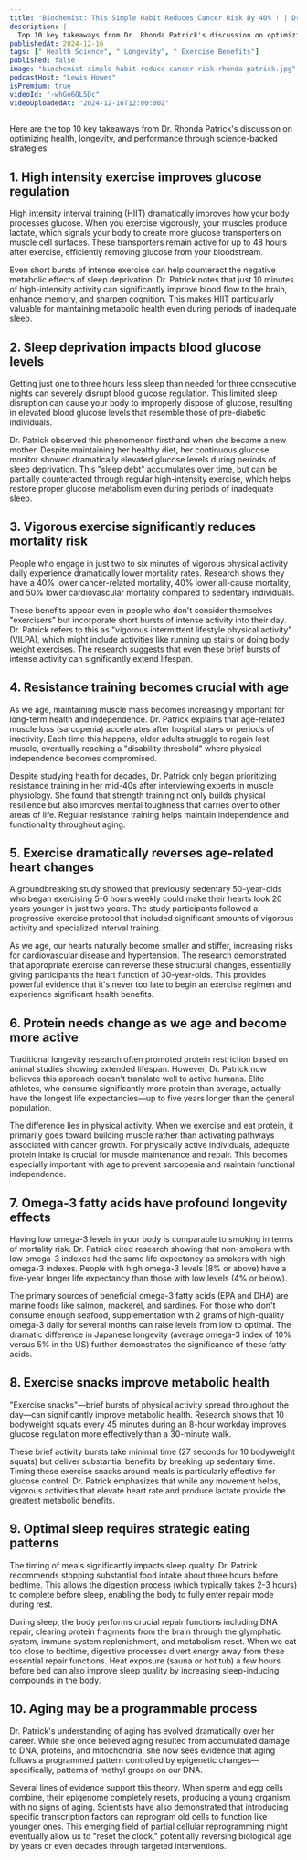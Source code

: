 ```yaml
---
title: "Biochemist: This Simple Habit Reduces Cancer Risk By 40% ! | Dr. Rhonda Patrick"
description: |
  Top 10 key takeaways from Dr. Rhonda Patrick's discussion on optimizing health, longevity, and performance through science-backed strategies.
publishedAt: 2024-12-16
tags: [" Health Science", " Longevity", " Exercise Benefits"]
published: false
image: "biochemist-simple-habit-reduce-cancer-risk-rhonda-patrick.jpg"
podcastHost: "Lewis Howes"
isPremium: true
videoId: "-whGo6OL5Dc"
videoUploadedAt: "2024-12-16T12:00:00Z"
---
```



<PodcastSummaryPageLayout frontmatter={frontmatter}>

Here are the top 10 key takeaways from Dr. Rhonda Patrick's discussion on optimizing health, longevity, and performance through science-backed strategies.

## 1. High intensity exercise improves glucose regulation

High intensity interval training (HIIT) dramatically improves how your body processes glucose. When you exercise vigorously, your muscles produce lactate, which signals your body to create more glucose transporters on muscle cell surfaces. These transporters remain active for up to 48 hours after exercise, efficiently removing glucose from your bloodstream.

Even short bursts of intense exercise can help counteract the negative metabolic effects of sleep deprivation. Dr. Patrick notes that just 10 minutes of high-intensity activity can significantly improve blood flow to the brain, enhance memory, and sharpen cognition. This makes HIIT particularly valuable for maintaining metabolic health even during periods of inadequate sleep.

## 2. Sleep deprivation impacts blood glucose levels

Getting just one to three hours less sleep than needed for three consecutive nights can severely disrupt blood glucose regulation. This limited sleep disruption can cause your body to improperly dispose of glucose, resulting in elevated blood glucose levels that resemble those of pre-diabetic individuals.

Dr. Patrick observed this phenomenon firsthand when she became a new mother. Despite maintaining her healthy diet, her continuous glucose monitor showed dramatically elevated glucose levels during periods of sleep deprivation. This "sleep debt" accumulates over time, but can be partially counteracted through regular high-intensity exercise, which helps restore proper glucose metabolism even during periods of inadequate sleep.

## 3. Vigorous exercise significantly reduces mortality risk

People who engage in just two to six minutes of vigorous physical activity daily experience dramatically lower mortality rates. Research shows they have a 40% lower cancer-related mortality, 40% lower all-cause mortality, and 50% lower cardiovascular mortality compared to sedentary individuals.

These benefits appear even in people who don't consider themselves "exercisers" but incorporate short bursts of intense activity into their day. Dr. Patrick refers to this as "vigorous intermittent lifestyle physical activity" (VILPA), which might include activities like running up stairs or doing body weight exercises. The research suggests that even these brief bursts of intense activity can significantly extend lifespan.

## 4. Resistance training becomes crucial with age

As we age, maintaining muscle mass becomes increasingly important for long-term health and independence. Dr. Patrick explains that age-related muscle loss (sarcopenia) accelerates after hospital stays or periods of inactivity. Each time this happens, older adults struggle to regain lost muscle, eventually reaching a "disability threshold" where physical independence becomes compromised.

Despite studying health for decades, Dr. Patrick only began prioritizing resistance training in her mid-40s after interviewing experts in muscle physiology. She found that strength training not only builds physical resilience but also improves mental toughness that carries over to other areas of life. Regular resistance training helps maintain independence and functionality throughout aging.

## 5. Exercise dramatically reverses age-related heart changes

A groundbreaking study showed that previously sedentary 50-year-olds who began exercising 5-6 hours weekly could make their hearts look 20 years younger in just two years. The study participants followed a progressive exercise protocol that included significant amounts of vigorous activity and specialized interval training.

As we age, our hearts naturally become smaller and stiffer, increasing risks for cardiovascular disease and hypertension. The research demonstrated that appropriate exercise can reverse these structural changes, essentially giving participants the heart function of 30-year-olds. This provides powerful evidence that it's never too late to begin an exercise regimen and experience significant health benefits.

## 6. Protein needs change as we age and become more active

Traditional longevity research often promoted protein restriction based on animal studies showing extended lifespan. However, Dr. Patrick now believes this approach doesn't translate well to active humans. Elite athletes, who consume significantly more protein than average, actually have the longest life expectancies—up to five years longer than the general population.

The difference lies in physical activity. When we exercise and eat protein, it primarily goes toward building muscle rather than activating pathways associated with cancer growth. For physically active individuals, adequate protein intake is crucial for muscle maintenance and repair. This becomes especially important with age to prevent sarcopenia and maintain functional independence.

## 7. Omega-3 fatty acids have profound longevity effects

Having low omega-3 levels in your body is comparable to smoking in terms of mortality risk. Dr. Patrick cited research showing that non-smokers with low omega-3 indexes had the same life expectancy as smokers with high omega-3 indexes. People with high omega-3 levels (8% or above) have a five-year longer life expectancy than those with low levels (4% or below).

The primary sources of beneficial omega-3 fatty acids (EPA and DHA) are marine foods like salmon, mackerel, and sardines. For those who don't consume enough seafood, supplementation with 2 grams of high-quality omega-3 daily for several months can raise levels from low to optimal. The dramatic difference in Japanese longevity (average omega-3 index of 10% versus 5% in the US) further demonstrates the significance of these fatty acids.

## 8. Exercise snacks improve metabolic health

"Exercise snacks"—brief bursts of physical activity spread throughout the day—can significantly improve metabolic health. Research shows that 10 bodyweight squats every 45 minutes during an 8-hour workday improves glucose regulation more effectively than a 30-minute walk.

These brief activity bursts take minimal time (27 seconds for 10 bodyweight squats) but deliver substantial benefits by breaking up sedentary time. Timing these exercise snacks around meals is particularly effective for glucose control. Dr. Patrick emphasizes that while any movement helps, vigorous activities that elevate heart rate and produce lactate provide the greatest metabolic benefits.

## 9. Optimal sleep requires strategic eating patterns

The timing of meals significantly impacts sleep quality. Dr. Patrick recommends stopping substantial food intake about three hours before bedtime. This allows the digestion process (which typically takes 2-3 hours) to complete before sleep, enabling the body to fully enter repair mode during rest.

During sleep, the body performs crucial repair functions including DNA repair, clearing protein fragments from the brain through the glymphatic system, immune system replenishment, and metabolism reset. When we eat too close to bedtime, digestive processes divert energy away from these essential repair functions. Heat exposure (sauna or hot tub) a few hours before bed can also improve sleep quality by increasing sleep-inducing compounds in the body.

## 10. Aging may be a programmable process

Dr. Patrick's understanding of aging has evolved dramatically over her career. While she once believed aging resulted from accumulated damage to DNA, proteins, and mitochondria, she now sees evidence that aging follows a programmed pattern controlled by epigenetic changes—specifically, patterns of methyl groups on our DNA.

Several lines of evidence support this theory. When sperm and egg cells combine, their epigenome completely resets, producing a young organism with no signs of aging. Scientists have also demonstrated that introducing specific transcription factors can reprogram old cells to function like younger ones. This emerging field of partial cellular reprogramming might eventually allow us to "reset the clock," potentially reversing biological age by years or even decades through targeted interventions.

</PodcastSummaryPageLayout>

